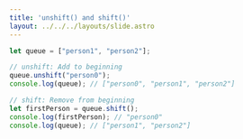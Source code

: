 ```yaml
---
title: 'unshift() and shift()'
layout: ../../../layouts/slide.astro
---
```


```javascript
let queue = ["person1", "person2"];

// unshift: Add to beginning
queue.unshift("person0");
console.log(queue); // ["person0", "person1", "person2"]

// shift: Remove from beginning
let firstPerson = queue.shift();
console.log(firstPerson); // "person0"
console.log(queue); // ["person1", "person2"]
```